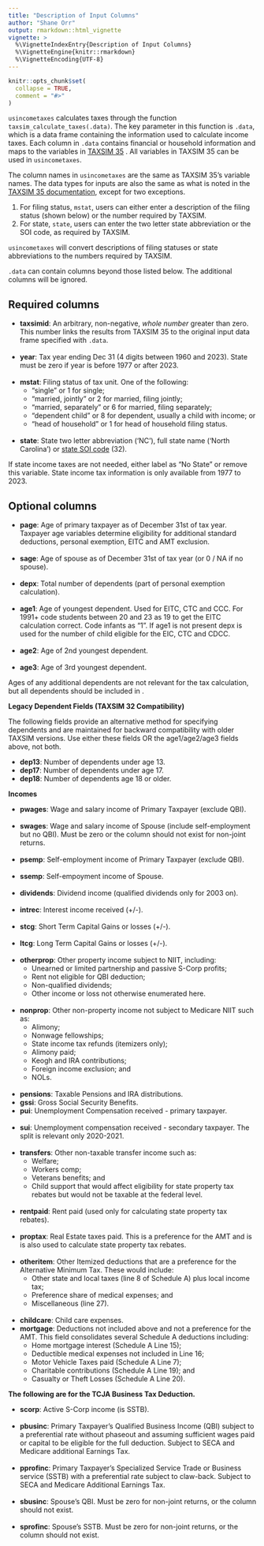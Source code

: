 ```yaml
---
title: "Description of Input Columns"
author: "Shane Orr"
output: rmarkdown::html_vignette
vignette: >
  %\VignetteIndexEntry{Description of Input Columns}
  %\VignetteEngine{knitr::rmarkdown}
  %\VignetteEncoding{UTF-8}
---
```


```r
knitr::opts_chunk$set(
  collapse = TRUE,
  comment = "#>"
)
```

`usincometaxes` calculates taxes through the function `taxsim_calculate_taxes(.data)`. The key parameter in this function is `.data`, which is a data frame containing the information used to calculate income taxes. Each column in `.data` contains financial or household information and maps to the variables in [TAXSIM 35](http://taxsim.nber.org/taxsim35/) . All variables in TAXSIM 35 can be used in `usincometaxes`. 

The column names in `usincometaxes` are the same as TAXSIM 35's variable names. The data types for inputs are also the same as what is noted in the [TAXSIM 35 documentation](http://taxsim.nber.org/taxsim35/), except for two exceptions.

1. For filing status, `mstat`, users can either enter a description of the filing status (shown below) or the number required by TAXSIM.
2. For state, `state`, users can enter the two letter state abbreviation or the SOI code, as required by TAXSIM.

`usincometaxes` will convert descriptions of filing statuses or state abbreviations to the numbers required by TAXSIM.

`.data` can contain columns beyond those listed below. The additional columns will be ignored.

## Required columns

* **taxsimid**: An arbitrary, non-negative, *whole number* greater than zero. This number links the results from TAXSIM
    35 to the original input data frame specified with `.data`.
<br>       
* **year**: Tax year ending Dec 31 (4 digits between 1960 and 2023). State must be zero if
      year is before 1977 or after 2023.
<br>          
* **mstat**: Filing status of tax unit. One of the following: 
    * "single" or 1 for single;
    * "married, jointly" or 2 for married, filing jointly; 
    * "married, separately" or 6 for married, filing separately;
    * "dependent child" or 8 for dependent, usually a child with income; or
    * "head of household" or 1 for head of household filing status.
<br>   
* **state**: State two letter abbreviation ('NC'), full state name ('North Carolina') or [state SOI code](https://taxsim.nber.org/statesoi.html) (32). 

If state income taxes are not needed, either label as "No State" or remove this variable. State income tax information is only available from 1977 to 2023.

## Optional columns

* **page**: Age of primary taxpayer as of December 31st of tax year. Taxpayer age variables
      determine eligibility for additional standard deductions, personal exemption, EITC and AMT exclusion.
<br>    
* **sage**: Age of spouse as of December 31st of tax year (or 0 / NA if no spouse).
<br>    
* **depx**: Total number of dependents (part of personal exemption calculation).
<br>    
* **age1**: Age of youngest dependent. Used for EITC, CTC and CCC. For 1991+ code students between 20 and 23 as 19 to get the EITC calculation correct. Code infants as "1". If age1 is not present depx is used for the number of child eligible for the EIC, CTC and CDCC.
<br>   
* **age2**: Age of 2nd youngest dependent.
<br>   
* **age3**: Age of 3rd youngest dependent.

Ages of any additional dependents are not relevant for the tax calculation, but all dependents should be included in \code{depx}.

**Legacy Dependent Fields (TAXSIM 32 Compatibility)**

The following fields provide an alternative method for specifying dependents and are maintained for backward compatibility with older TAXSIM versions. Use either these fields OR the age1/age2/age3 fields above, not both.

* **dep13**: Number of dependents under age 13.
<br>
* **dep17**: Number of dependents under age 17.
<br>
* **dep18**: Number of dependents age 18 or older.
<br>

**Incomes**

* **pwages**: Wage and salary income of Primary Taxpayer (exclude QBI).
<br>   
* **swages**: Wage and salary income of Spouse (include self-employment but no QBI). Must
      be zero or the column should not exist for non-joint returns.
<br>   
* **psemp**: Self-employment income of Primary Taxpayer (exclude QBI).
<br>   
* **ssemp**: Self-empoyment income of Spouse.
<br>  
* **dividends**: Dividend income (qualified dividends only for 2003 on).
<br>   
* **intrec**: Interest income received (+/-).
<br>   
* **stcg**: Short Term Capital Gains or losses (+/-).
<br>   
* **ltcg**: Long Term Capital Gains or losses (+/-).
<br>   
* **otherprop**: Other property income subject to NIIT, including: 
    * Unearned or limited partnership and passive S-Corp profits; 
    * Rent not eligible for QBI deduction;
    * Non-qualified dividends; 
    * Other income or loss not otherwise enumerated here.
<br>   
* **nonprop**: Other non-property income not subject to Medicare NIIT such as:
    * Alimony; 
    * Nonwage fellowships; 
    * State income tax refunds (itemizers only);
    * Alimony paid; 
    * Keogh and IRA contributions; 
    * Foreign income exclusion; and 
    * NOLs.
<br>   
* **pensions**: Taxable Pensions and IRA distributions.
<br>
* **gssi**: Gross Social Security Benefits.
<br>
* **pui**: Unemployment Compensation received - primary taxpayer.
<br>   
* **sui**: Unemployment compensation received - secondary taxpayer. The split is relevant only 2020-2021.
<br>   
* **transfers**: Other non-taxable transfer income such as: 
    * Welfare; 
    * Workers comp;
    * Veterans benefits; and 
    * Child support that would affect eligibility for state property tax rebates but would not be taxable at the federal level.
<br>   
* **rentpaid**: Rent paid (used only for calculating state property tax rebates).
<br>   
* **proptax**: Real Estate taxes paid. This is a preference for the AMT and is is also
      used to calculate state property tax rebates.
<br>   
* **otheritem**: Other Itemized deductions that are a preference for the Alternative Minimum Tax. These would include: 
    * Other state and local taxes (line 8 of Schedule A) plus local income tax; 
    * Preference share of medical expenses; and 
    * Miscellaneous (line 27).
<br>   
* **childcare**: Child care expenses.
<br>
* **mortgage**: Deductions not included above and not a preference for the AMT. This field consolidates several Schedule A deductions including:
    * Home mortgage interest (Schedule A Line 15);
    * Deductible medical expenses not included in Line 16;
    * Motor Vehicle Taxes paid (Schedule A Line 7);
    * Charitable contributions (Schedule A Line 19); and
    * Casualty or Theft Losses (Schedule A Line 20).
<br>

**The following are for the TCJA Business Tax Deduction.**

* **scorp**: Active S-Corp income (is SSTB).
<br>  
* **pbusinc**: Primary Taxpayer's Qualified Business Income (QBI) subject to a
      preferential rate without phaseout and assuming sufficient wages paid or capital to be eligible
      for the full deduction. Subject to SECA and Medicare additional Earnings Tax.
<br>   
* **pprofinc**: Primary Taxpayer's Specialized Service Trade or Business service
      (SSTB) with a preferential rate subject to claw-back. Subject to SECA and Medicare Additional Earnings Tax.
<br>   
* **sbusinc**: Spouse's QBI. Must be zero for non-joint returns, or the
      column should not exist.
<br>   
* **sprofinc**: Spouse's SSTB. Must be zero for non-joint returns, or the
      column should not exist.
